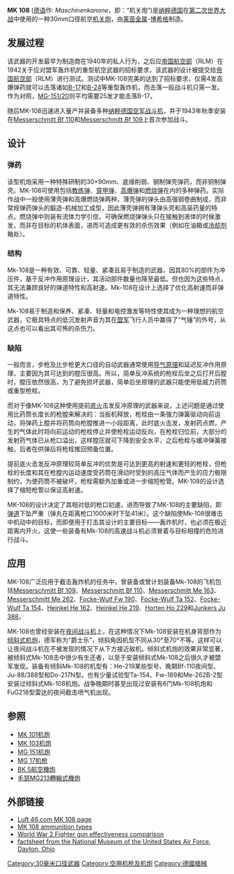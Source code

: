 {{Unreferenced|time=2020-06-13T14:33:18+00:00}}
{{Infobox Weapon
|name=MK 108
|image=File:MK 108 30mm.JPG
|image_size=300px
|caption=MK-108机炮
|origin={{flagcountry|Nazi Germany}}
|type=[[航空機炮|航空機炮]]
<!-- Type selection -->
|is_ranged=yes
|is_bladed=
|is_explosive=yes
|is_artillery=
|is_vehicle=
|is_UK=
<!-- Service history -->
|service=1943–1945 
|used_by={{flagcountry|Nazi Germany}}
|wars=[[第二次世界大战|第二次世界大战]] 
<!-- Production history -->
|designer=[[莱茵金属|莱茵金属]]-[[奥古斯特·博希格|博希格]] 
|design_date=1940
|manufacturer=[[莱茵金属|莱茵金属]]-[[奥古斯特·博希格|博希格]]
|production_date=1943–1945
|number= 
|variants= 
<!-- General specifications -->
|weight={{convert|58|kg|lb}}
|length={{convert|1057|mm|in}}
|part_length={{convert|23|in|mm}} 
|width=
|height=
|crew=
<!-- Ranged weapon specifications --> 
|cartridge=30×90RB mm steel casing 
|caliber=30 mm
|action=[[反冲作用(枪械)|反冲操作]]
|rate=650 发/分钟 
|velocity=540 m/s (1,770 ft/s)
|range= 
|max_range= 
|feed= 
|sights= 
<!-- Artillery specifications -->
|breech=
|recoil=
|carriage=
|elevation=
|traverse=
<!-- Bladed weapon specifications --> 
|blade_type=
|hilt_type=
|sheath_type=
|head_type=
|haft_type=
<!-- Explosive specifications --> 
|diameter=
|filling=
|filling_weight=
|detonation=
|yield=
<!-- Vehicle specifications -->
|armour=
|primary_armament=
|secondary_armament=
|engine=
|engine_power=
|pw_ratio=
|suspension=
|vehicle_range=
|speed=
}}

'''MK 108''' ([[德语|德语]]作: ''Maschinenkanone''，即：“机关炮”)是[[纳粹德国|纳粹德国]]在[[第二次世界大战|第二次世界大战]]中使用的一种30mm口径航空[[机关炮|机关炮]]，由[[莱茵金属|莱茵金属]]-[[奥古斯特·博希格|博希格]]制造。

==发展过程==
该武器的开发最早为制造商在1940年的私人行为，之后应[[帝国航空部|帝国航空部]]（RLM）在1942关于应对盟军轰炸机的重型航空武器的招标要求，该武器的设计被提交给[[帝国航空部|帝国航空部]]（RLM）进行测试。测试中MK-108完美的达到了招标要求，仅需4发高爆弹药就可以击落诸如[[B-17|B-17]]和[[B-24轟炸機|B-24]]等重型轰炸机，而击落一般战斗机只需一发。作为对照，[[MG_151机炮|MG-151/20]]则平均需要25发才能击落B-17。

随后MK-108迅速进入量产并装备多种[[纳粹德国空军|纳粹德国空军]][[战斗机|战斗机]]，并于1943年秋季安装在[[Messerschmitt_Bf_110|Messerschmitt Bf 110]]和[[Messerschmitt_Bf_109|Messerschmitt Bf 109]]上首次参加战斗。

==设计==
===弹药===
该型机炮采用一种特殊研制的30×90mm、底缘削弱、钢制弹壳弹药，而非铜制弹壳。MK-108可使用包括[[教练弹|教练弹]]、[[穿甲弹|穿甲弹]]、[[高爆弹|高爆弹]]和[[燃烧弹|燃烧弹]]在内的多种弹药。实际作战中一般使用薄壳弹和高爆燃烧弹两种，薄壳弹的弹头由高强钢卷曲制成，而非常规弹药弹头的鍛造-机械加工成型，因此薄壳弹拥有薄弹头壳和高装药量的特点。燃烧弹中则装有流体力学引信，可确保燃烧弹弹头只在接触到液体的时候激发，而非在目标的机体表面，进而可造成更有效的杀伤效果（例如在油箱或[[冷却剂|冷却剂]]箱处）。

===结构===
<!-- 檔案不存在 [[File:MK108-firing_operation.gif|thumb]] -->

Mk-108是一种有效、可靠、轻量、紧凑且易于制造的武器，因其80%的部件为冲压件，基于反冲作用原理设计，其活动部件数量也降至最低。但也因为这些特点，其无法兼顾良好的弹道特性和高射速。Mk-108在设计上选择了优化高射速而非弹道特性。

Mk-108易于制造和保养、紧凑、轻量和电控激发等特性使其成为一种理想的航空武器，它极具特点的低沉发射声音为其在[[盟军|盟军]]飞行人员中赢得了“气锤”的外号，从这点也可以看出其可怖的杀伤力。

===缺陷===
一般而言，步枪及比步枪更大口径的自动武器通常使用[[导气原理|导气原理]]和延迟反冲作用原理，主要因为其可达到的膛压很高。所以，简单反冲系统的枪栓后坐之后打开后膛时，膛压依然很高，为了避免损坏武器，简单后坐原理的武器只能使用低威力药筒或重型枪栓。
 
而对于像MK-108这种使用提前[[底火|底火]]击发反冲原理的武器来说，上述问题是通过使用比药筒长度长的枪膛来解决的：当扳机释放，枪栓由一条强力弹簧驱动向前运动，将弹药上膛并将药筒向枪膛推进一小段距离，此时底火击发，发射药点燃，产生的气体此时将向前运动的枪栓停止并使枪栓运动反向，在枪栓归位前，大部分的发射药气体已从枪口溢出，这样膛压就可下降到安全水平，之后枪栓与缓冲弹簧接触，后者在供弹后将枪栓推回预备位置。
 
提前底火击发反冲原理较简单反冲的优势是可达到更高的射速和更轻的枪栓，但枪栓的长度和其在枪膛内运动速度受药筒在滑动时受到的高压气体而产生的应力极限制约，为使药筒不被破坏，枪栓需额外加重或进一步缩短枪管。MK-108的设计选择了缩短枪管以保证高射速。

MK-108的设计决定了其相对低的枪口初速，进而导致了MK-108的主要缺陷，即[[弹道|弹道]]下坠严重（弹丸在距离枪口1000米时下坠41米）。这个缺陷使Mk-108很难击中机动中的目标，而即便用于打击其设计的主要目标——轰炸机时，也必须在极近距离内开火，这使一些装备有Mk-108的高速战斗机必须冒着与目标相撞的危险进行战斗。

==应用==
MK-108广泛应用于截击轰炸机的任务中，曾装备或曾计划装备Mk-108的飞机包括[[Messerschmitt_Bf_109|Messerschmitt Bf 109]]、[[Messerschmitt_Bf_110|Messerschmitt Bf 110]]、[[Messerschmitt_Me_163|Messerschmitt Me 163]]、[[Messerschmitt_Me_262|Messerschmitt Me 262]]、[[Focke-Wulf_Fw_190|Focke-Wulf Fw 190]]、[[Ta_152戰鬥機|Focke-Wulf Ta 152]]、[[Focke-Wulf_Ta_154|Focke-Wulf Ta 154]]、[[Heinkel_He_162|Heinkel He 162]]、[[He_219_戰鬥機|Heinkel He 219]]、[[Ho_229|Horten Ho 229]]和[[Junkers_Ju_388|Junkers Ju 388]]。

MK-108也曾经安装在[[夜间战斗机|夜间战斗机]]上，在这种情况下Mk-108安装在机身背部作为[[傾斜式機砲|倾斜式机炮]]，德军称为“爵士乐”，倾斜角因机型不同从30°至70°不等。这样可以让夜间战斗机在不被发现的情况下从下方接近敌机。倾斜式机炮的效果非常显著，被倾斜式Mk-108击中很少有生还者，以至于安装倾斜式Mk-108之后很久才被盟军发现。装备有倾斜Mk-108的机型有：He-219某些型号、晚期Bf-110夜间型、Ju-88/388型和Do-217N型。也有少量试验型Ta-154、Fw-189和Me-262B-2型安装过倾斜式Mk-108机炮。战争晚期时甚至出现过安装有6门Mk-108机炮和FuG218型雷达的夜间截击喷气机出现。

==参照==
*[[MK_101机炮|MK 101机炮]]
*[[MK_103机炮|MK 103机炮]]
*[[MG_151机炮|MG 151机炮]]
*[[MG_17机枪|MG 17机枪]]
*[[BK_5航空機炮|BK 5航空機炮]]
*[[毛瑟MG213轉輪式機炮|毛瑟MG213轉輪式機炮]]

==外部链接==
* [http://www.luft46.com/armament/mk108.html Luft 46.com MK 108 page] {{Wayback|url=http://www.luft46.com/armament/mk108.html |date=20200204201105 }}
* [http://www.xs4all.nl/~robdebie/me163/weapons15.htm MK 108 ammunition types] {{Wayback|url=http://www.xs4all.nl/~robdebie/me163/weapons15.htm |date=20090912001149 }}
* [https://web.archive.org/web/20110520120112/http://www.quarry.nildram.co.uk/WW2guneffect.htm World War 2 Fighter gun effectiveness comparison]
* [https://web.archive.org/web/20090113130439/http://www.nationalmuseum.af.mil/factsheets/factsheet.asp?id=1041 factsheet from the [[National_Museum_of_the_United_States_Air_Force|National Museum of the United States Air Force]], Dayton, Ohio]
{{第二次世界大戰德國空軍武器}}{{先進底火引燃反沖式槍械}}
{{aviation lists}}

[[Category:30毫米口径武器|Category:30毫米口径武器]]
[[Category:空用机枪及机炮|Category:空用机枪及机炮]]
[[Category:德國槍械|Category:德國槍械]]
